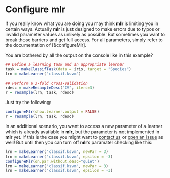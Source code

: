 # Configure mlr

If you really know what you are doing you may think **mlr** is limiting you in certain ways.
Actually **mlr** is just designed to make errors due to typos or invalid parameter values as unlikely as possible.
But sometimes you want to break those barriers and get full access.
For all parameters, simply refer to the documentation of [&configureMlr].

You are bothered by all the output on the console like in this example?
```r
## Define a learning task and an appropriate learner
task = makeClassifTask(data = iris, target = "Species")
lrn = makeLearner("classif.ksvm")

## Perform a 3-fold cross-validation
rdesc = makeResampleDesc("CV", iters=3)
r = resample(lrn, task, rdesc)
```

Just try the following:

```r
configureMlr(show.learner.output = FALSE)
r = resample(lrn, task, rdesc)
```

In an additional scenario, you want to access a new parameter of a learner which
is already available in **mlr**, but the parameter is not implemented in **mlr** yet.
If this is the case you might want to [contact us](https://github.com/berndbischl/mlr#get-in-touch) or [open an issue](https://github.com/berndbischl/mlr/issues/new) as well!
But until then you can turn off **mlr**'s paramater checking like this:

```r
lrn = makeLearner("classif.ksvm", newPar = 3)
lrn = makeLearner("classif.ksvm", epsilon = -3)
configureMlr(on.par.without.desc="quiet")
lrn = makeLearner("classif.ksvm", newPar = 3)
lrn = makeLearner("classif.ksvm", epsilon = -3)
```
